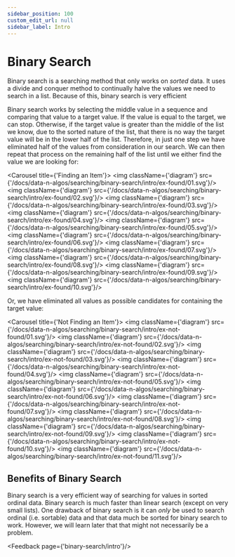 ```yaml
---
sidebar_position: 100
custom_edit_url: null
sidebar_label: Intro
---
```



# Binary Search
Binary search is a searching method that only works on _sorted_ data.
It uses a divide and conquer method to continually halve the values we need to search in a list.
Because of this, binary search is very efficient

Binary search works by selecting the middle value in a sequence and comparing that value to a target value.
If the value is equal to the target, we can stop.
Otherwise, if the target value is greater than the middle of the list we know, due to the sorted nature of the list, that there is no way the target value will be in the lower half of the list.
Therefore, in just one step we have eliminated half of the values from consideration in our search.
We can then repeat that process on the remaining half of the list until we either find the value we are looking for:

<Carousel title={'Finding an Item'}>
    <img className={'diagram'} src={'/docs/data-n-algos/searching/binary-search/intro/ex-found/01.svg'}/>
    <img className={'diagram'} src={'/docs/data-n-algos/searching/binary-search/intro/ex-found/02.svg'}/>
    <img className={'diagram'} src={'/docs/data-n-algos/searching/binary-search/intro/ex-found/03.svg'}/>
    <img className={'diagram'} src={'/docs/data-n-algos/searching/binary-search/intro/ex-found/04.svg'}/>
    <img className={'diagram'} src={'/docs/data-n-algos/searching/binary-search/intro/ex-found/05.svg'}/>
    <img className={'diagram'} src={'/docs/data-n-algos/searching/binary-search/intro/ex-found/06.svg'}/>
    <img className={'diagram'} src={'/docs/data-n-algos/searching/binary-search/intro/ex-found/07.svg'}/>
    <img className={'diagram'} src={'/docs/data-n-algos/searching/binary-search/intro/ex-found/08.svg'}/>
    <img className={'diagram'} src={'/docs/data-n-algos/searching/binary-search/intro/ex-found/09.svg'}/>
    <img className={'diagram'} src={'/docs/data-n-algos/searching/binary-search/intro/ex-found/10.svg'}/>
</Carousel>

Or, we have eliminated all values as possible candidates for containing the target value:

<Carousel title={'Not Finding an Item'}>
    <img className={'diagram'} src={'/docs/data-n-algos/searching/binary-search/intro/ex-not-found/01.svg'}/>
    <img className={'diagram'} src={'/docs/data-n-algos/searching/binary-search/intro/ex-not-found/02.svg'}/>
    <img className={'diagram'} src={'/docs/data-n-algos/searching/binary-search/intro/ex-not-found/03.svg'}/>
    <img className={'diagram'} src={'/docs/data-n-algos/searching/binary-search/intro/ex-not-found/04.svg'}/>
    <img className={'diagram'} src={'/docs/data-n-algos/searching/binary-search/intro/ex-not-found/05.svg'}/>
    <img className={'diagram'} src={'/docs/data-n-algos/searching/binary-search/intro/ex-not-found/06.svg'}/>
    <img className={'diagram'} src={'/docs/data-n-algos/searching/binary-search/intro/ex-not-found/07.svg'}/>
    <img className={'diagram'} src={'/docs/data-n-algos/searching/binary-search/intro/ex-not-found/08.svg'}/>
    <img className={'diagram'} src={'/docs/data-n-algos/searching/binary-search/intro/ex-not-found/09.svg'}/>
    <img className={'diagram'} src={'/docs/data-n-algos/searching/binary-search/intro/ex-not-found/10.svg'}/>
    <img className={'diagram'} src={'/docs/data-n-algos/searching/binary-search/intro/ex-not-found/11.svg'}/>
</Carousel>


## Benefits of Binary Search
Binary search is a very efficient way of searching for values in sorted ordinal data.
Binary search is much faster than linear search (except on very small lists).
One drawback of binary search is it can _only_ be used to search ordinal (i.e. sortable) data and that data much be sorted for binary search to work.
However, we will learn later that that might not necessarily be a problem.



<Feedback page={'binary-search/intro'}/>
